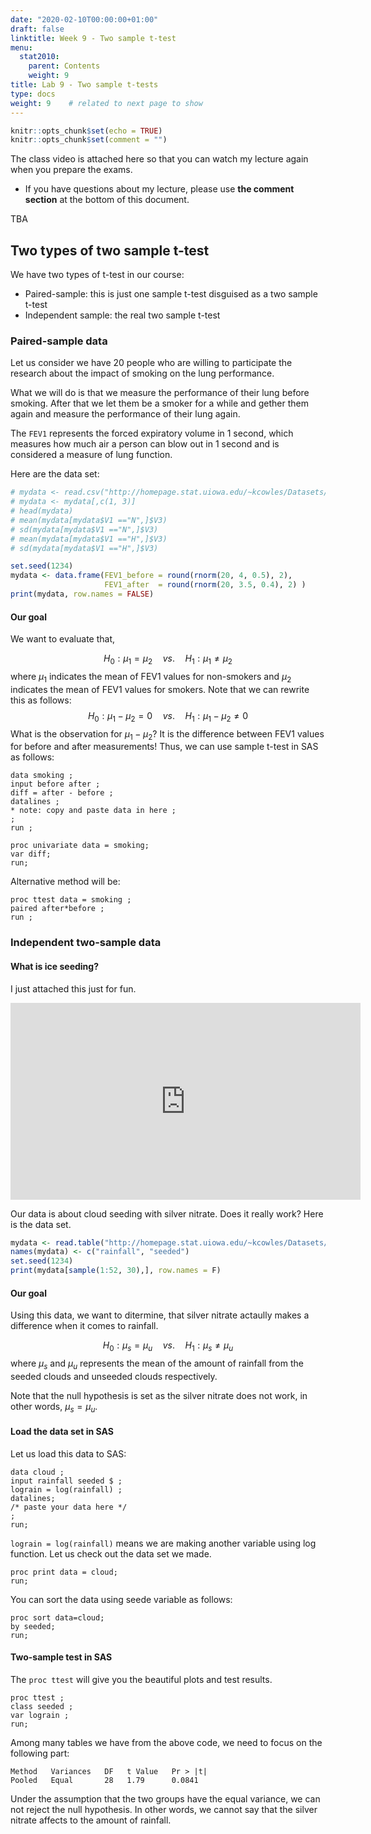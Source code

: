 ```yaml
---
date: "2020-02-10T00:00:00+01:00"
draft: false
linktitle: Week 9 - Two sample t-test
menu:
  stat2010:
    parent: Contents
    weight: 9
title: Lab 9 - Two sample t-tests
type: docs
weight: 9    # related to next page to show
---
```



```r
knitr::opts_chunk$set(echo = TRUE)
knitr::opts_chunk$set(comment = "")
```


The class video is attached here so that you can watch my lecture again when you prepare the exams.

- If you have questions about my lecture, please use **the comment section** at the bottom of this document.

<div align="center">
TBA
</div>

##  Two types of two sample t-test

We have two types of t-test in our course:

- Paired-sample: this is just one sample t-test disguised as a two sample t-test
- Independent sample: the real two sample t-test

### Paired-sample data

Let us consider we have 20 people who are willing to participate the research about the impact of smoking on the lung performance.

What we will do is that we measure the performance of their lung before smoking. After that we let them be a smoker for a while and gether them again and measure the performance of their lung again. 

The `FEV1` represents the forced expiratory volume in 1 second, which measures how much air a person can blow out in 1 second and is considered a measure of lung function.

Here are the data set:

```r
# mydata <- read.csv("http://homepage.stat.uiowa.edu/~kcowles/Datasets/smoke.dat", sep = " ", header = F)
# mydata <- mydata[,c(1, 3)]
# head(mydata)
# mean(mydata[mydata$V1 =="N",]$V3)
# sd(mydata[mydata$V1 =="N",]$V3)
# mean(mydata[mydata$V1 =="H",]$V3)
# sd(mydata[mydata$V1 =="H",]$V3)
```

```r
set.seed(1234)
mydata <- data.frame(FEV1_before = round(rnorm(20, 4, 0.5), 2),
                     FEV1_after  = round(rnorm(20, 3.5, 0.4), 2) )
print(mydata, row.names = FALSE)
```

#### Our goal

We want to evaluate that, 

$$
H_0: \mu_1 = \mu_2 \quad vs. \quad H_1: \mu_1 \ne \mu_2
$$
where $\mu_1$ indicates the mean of FEV1 values for non-smokers and $\mu_2$ indicates the mean of FEV1 values for smokers. Note that we can rewrite this as follows:
$$
H_0: \mu_1 - \mu_2 = 0 \quad vs. \quad H_1: \mu_1-\mu_2 \ne 0
$$
What is the observation for $\mu_1 - \mu_2$? It is the difference between FEV1 values for before and after measurements! Thus, we can use sample t-test in SAS as follows:

```sas
data smoking ;
input before after ;
diff = after - before ;
datalines ;
* note: copy and paste data in here ;
;
run ;

proc univariate data = smoking;
var diff;
run;
```

Alternative method will be:

```sas
proc ttest data = smoking ;
paired after*before ;
run ;
```

### Independent two-sample data

#### What is ice seeding?

I just attached this just for fun.

<iframe width="560" height="315" src="https://www.youtube.com/embed/bU4z8ZiX_eA" frameborder="0" allow="accelerometer; autoplay; encrypted-media; gyroscope; picture-in-picture" allowfullscreen></iframe>

Our data is about cloud seeding with silver nitrate. Does it really work? Here is the data set.

```r
mydata <- read.table("http://homepage.stat.uiowa.edu/~kcowles/Datasets/cloud.dat", header = F)
names(mydata) <- c("rainfall", "seeded")
set.seed(1234)
print(mydata[sample(1:52, 30),], row.names = F)
```

#### Our goal

Using this data, we want to ditermine, that silver nitrate actaully makes a difference when it comes to rainfall.

$$
H_0: \mu_s = \mu_u \quad vs. \quad H_1: \mu_s \ne \mu_u
$$
where $\mu_s$ and $\mu_u$ represents the mean of the amount of rainfall from the seeded clouds and unseeded clouds respectively. 

Note that the null hypothesis is set as the silver nitrate does not work, in other words, $\mu_s = \mu_u$.

#### Load the data set in SAS

Let us load this data to SAS:

```sas
data cloud ;
input rainfall seeded $ ;
lograin = log(rainfall) ;
datalines;
/* paste your data here */
;
run;
```

`lograin = log(rainfall)` means we are making another variable using log function. Let us check out the data set we made.

```sas
proc print data = cloud;
run;
```

You can sort the data using seede variable as follows:

```sas
proc sort data=cloud;
by seeded;
run;
```

#### Two-sample test in SAS

The `proc ttest` will give you the beautiful plots and test results.

```sas
proc ttest ;
class seeded ;
var lograin ;
run;
```

Among many tables we have from the above code, we need to focus on the following part:

```sas
Method   Variances   DF   t Value   Pr > |t| 
Pooled   Equal       28   1.79      0.0841 
```

Under the assumption that the two groups have the equal variance, we can not reject the null hypothesis. In other words, we cannot say that the silver nitrate affects to the amount of rainfall.

